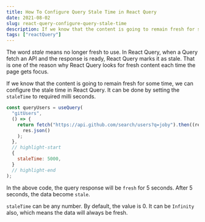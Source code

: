 ```yaml
---
title: How To Configure Query Stale Time in React Query
date: 2021-08-02
slug: react-query-configure-query-stale-time
description: If we know that the content is going to remain fresh for some time, we can configure the stale time in React Query. It can be done by setting the staleTime to required milli seconds.
tags: ["reactQuery"]
---
```


The word _stale_ means no longer fresh to use. In React Query, when a Query fetch an API and the response is ready, React Query marks it as stale. That is one of the reason why React Query looks for fresh content each time the page gets focus.

If we know that the content is going to remain fresh for some time, we can configure the stale time in React Query. It can be done by setting the `staleTime` to required milli seconds.

```javascript
const queryUsers = useQuery(
  "gitUsers",
  () => {
    return fetch("https://api.github.com/search/users?q=joby").then((res) =>
      res.json()
    );
  },
  // highlight-start
  {
    staleTime: 5000,
  }
  // highlight-end
);
```

In the above code, the query response will be `fresh` for 5 seconds. After 5 seconds, the data become `stale`.

`staleTime` can be any number. By default, the value is 0. It can be `Infinity` also, which means the data will always be fresh.
